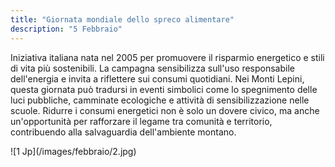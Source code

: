 ```yaml
---
title: "Giornata mondiale dello spreco alimentare"
description: "5 Febbraio"
---
```


Iniziativa italiana nata nel 2005 per promuovere il risparmio energetico e stili di vita più sostenibili. La campagna sensibilizza sull'uso responsabile dell'energia e invita a riflettere sui consumi quotidiani. Nei Monti Lepini, questa giornata può tradursi in eventi simbolici come lo spegnimento delle luci pubbliche, camminate ecologiche e attività di sensibilizzazione nelle scuole. Ridurre i consumi energetici non è solo un dovere civico, ma anche un'opportunità per rafforzare il legame tra comunità e territorio, contribuendo alla salvaguardia dell'ambiente montano. 
<Frame>
  ![1 Jp](/images/febbraio/2.jpg)
</Frame>
